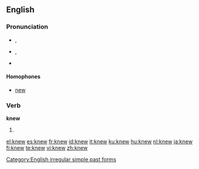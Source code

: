 {{wikipedia|dab=knew}}
==English==

{{rank|mind|heart|going|205|knew|seen|better|name}}

===Pronunciation===
* {{a|RP}} {{IPA|/ˈnjuː/}}, {{SAMPA|/"nju:/}}
* {{a|US}} {{IPA|/ˈnuː/}}, {{SAMPA|/"nu:/}}
* {{audio|en-us-knew.ogg|Audio (US)}}
*: {{rhymes|uː}}

====Homophones====
* [[new]]

===Verb===
'''knew'''

# {{simple past of|[[know]]}}

[[Category:English irregular simple past forms]]

[[el:knew]]
[[es:knew]]
[[fr:knew]]
[[id:knew]]
[[it:knew]]
[[ku:knew]]
[[hu:knew]]
[[nl:knew]]
[[ja:knew]]
[[fi:knew]]
[[te:knew]]
[[vi:knew]]
[[zh:knew]]